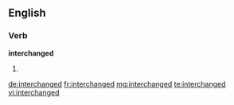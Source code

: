 ==English==

===Verb===
'''interchanged'''

# {{en-past of|interchange}}

[[de:interchanged]]
[[fr:interchanged]]
[[mg:interchanged]]
[[te:interchanged]]
[[vi:interchanged]]